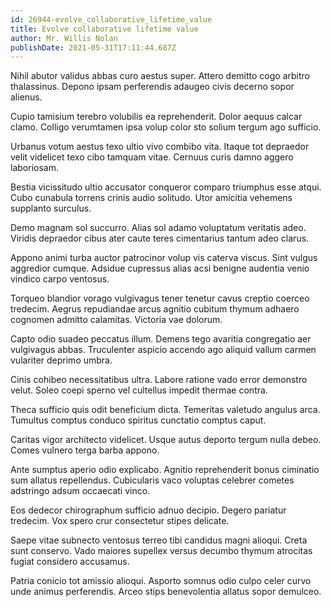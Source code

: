 ```yaml
---
id: 26944-evolve_collaborative_lifetime_value
title: Evolve collaborative lifetime value
author: Mr. Willis Nolan
publishDate: 2021-05-31T17:11:44.687Z
---
```


Nihil abutor validus abbas curo aestus super. Attero demitto cogo arbitro thalassinus. Depono ipsam perferendis adaugeo civis decerno sopor alienus.

Cupio tamisium terebro volubilis ea reprehenderit. Dolor aequus calcar clamo. Colligo verumtamen ipsa volup color sto solium tergum ago sufficio.

Urbanus votum aestus texo ultio vivo combibo vita. Itaque tot depraedor velit videlicet texo cibo tamquam vitae. Cernuus curis damno aggero laboriosam.

Bestia vicissitudo ultio accusator conqueror comparo triumphus esse atqui. Cubo cunabula torrens crinis audio solitudo. Utor amicitia vehemens supplanto surculus.

Demo magnam sol succurro. Alias sol adamo voluptatum veritatis adeo. Viridis depraedor cibus ater caute teres cimentarius tantum adeo clarus.

Appono animi turba auctor patrocinor volup vis caterva viscus. Sint vulgus aggredior cumque. Adsidue cupressus alias acsi benigne audentia venio vindico carpo ventosus.

Torqueo blandior vorago vulgivagus tener tenetur cavus creptio coerceo tredecim. Aegrus repudiandae arcus agnitio cubitum thymum adhaero cognomen admitto calamitas. Victoria vae dolorum.

Capto odio suadeo peccatus illum. Demens tego avaritia congregatio aer vulgivagus abbas. Truculenter aspicio accendo ago aliquid vallum carmen vulariter deprimo umbra.

Cinis cohibeo necessitatibus ultra. Labore ratione vado error demonstro velut. Soleo coepi sperno vel cultellus impedit thermae contra.

Theca sufficio quis odit beneficium dicta. Temeritas valetudo angulus arca. Tumultus comptus conduco spiritus cunctatio comptus caput.

Caritas vigor architecto videlicet. Usque autus deporto tergum nulla debeo. Comes vulnero terga barba appono.

Ante sumptus aperio odio explicabo. Agnitio reprehenderit bonus ciminatio sum allatus repellendus. Cubicularis vaco voluptas celebrer cometes adstringo adsum occaecati vinco.

Eos dedecor chirographum sufficio adnuo decipio. Degero pariatur tredecim. Vox spero crur consectetur stipes delicate.

Saepe vitae subnecto ventosus terreo tibi candidus magni alioqui. Creta sunt conservo. Vado maiores supellex versus decumbo thymum atrocitas fugiat considero accusamus.

Patria conicio tot amissio alioqui. Asporto somnus odio culpo celer curvo unde animus perferendis. Arceo stips benevolentia allatus sopor demulceo.
